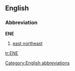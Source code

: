 ==English==

===Abbreviation===
'''ENE'''
# [[east northeast]]

[[Category:English abbreviations]]

[[tr:ENE]]